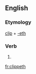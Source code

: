 ==English==

===Etymology===
[[clip]] + [[-eth]]

===Verb===
{{en-verb form}}

# {{archaic third-person singular of|clip}}

[[fr:clippeth]]